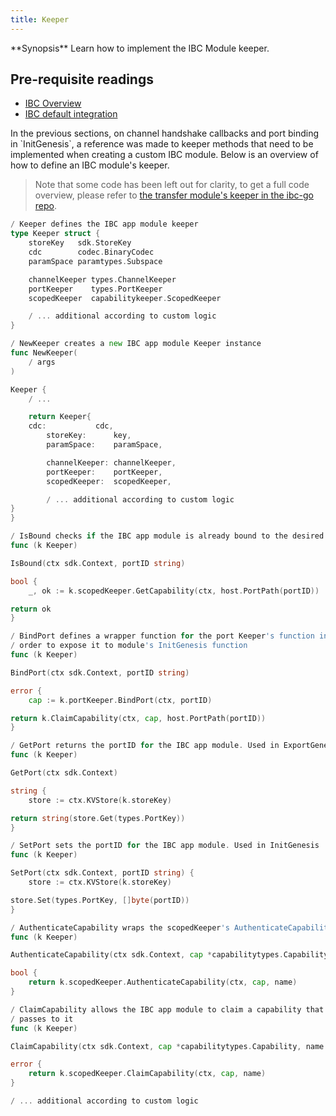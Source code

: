 ```yaml
---
title: Keeper
---
```


<Note>
**Synopsis**
Learn how to implement the IBC Module keeper.
</Note>

<Note>

## Pre-requisite readings

* [IBC Overview](/docs/ibc/v6.3.x/ibc/overview)
* [IBC default integration](/docs/ibc/v6.3.x/middleware/ics29-fee/integration)

</Note>
In the previous sections, on channel handshake callbacks and port binding in `InitGenesis`, a reference was made to keeper methods that need to be implemented when creating a custom IBC module. Below is an overview of how to define an IBC module's keeper.

> Note that some code has been left out for clarity, to get a full code overview, please refer to [the transfer module's keeper in the ibc-go repo](https://github.com/cosmos/ibc-go/blob/main/modules/apps/transfer/keeper/keeper.go).

```go expandable
/ Keeper defines the IBC app module keeper
type Keeper struct {
    storeKey   sdk.StoreKey
	cdc        codec.BinaryCodec
	paramSpace paramtypes.Subspace

	channelKeeper types.ChannelKeeper
	portKeeper    types.PortKeeper
	scopedKeeper  capabilitykeeper.ScopedKeeper

    / ... additional according to custom logic
}

/ NewKeeper creates a new IBC app module Keeper instance
func NewKeeper(
	/ args
)

Keeper {
	/ ...

	return Keeper{
    cdc:           cdc,
		storeKey:      key,
		paramSpace:    paramSpace,

		channelKeeper: channelKeeper,
		portKeeper:    portKeeper,
		scopedKeeper:  scopedKeeper,

        / ... additional according to custom logic
}
}

/ IsBound checks if the IBC app module is already bound to the desired port
func (k Keeper)

IsBound(ctx sdk.Context, portID string)

bool {
	_, ok := k.scopedKeeper.GetCapability(ctx, host.PortPath(portID))

return ok
}

/ BindPort defines a wrapper function for the port Keeper's function in
/ order to expose it to module's InitGenesis function
func (k Keeper)

BindPort(ctx sdk.Context, portID string)

error {
    cap := k.portKeeper.BindPort(ctx, portID)

return k.ClaimCapability(ctx, cap, host.PortPath(portID))
}

/ GetPort returns the portID for the IBC app module. Used in ExportGenesis
func (k Keeper)

GetPort(ctx sdk.Context)

string {
    store := ctx.KVStore(k.storeKey)

return string(store.Get(types.PortKey))
}

/ SetPort sets the portID for the IBC app module. Used in InitGenesis
func (k Keeper)

SetPort(ctx sdk.Context, portID string) {
    store := ctx.KVStore(k.storeKey)

store.Set(types.PortKey, []byte(portID))
}

/ AuthenticateCapability wraps the scopedKeeper's AuthenticateCapability function
func (k Keeper)

AuthenticateCapability(ctx sdk.Context, cap *capabilitytypes.Capability, name string)

bool {
    return k.scopedKeeper.AuthenticateCapability(ctx, cap, name)
}

/ ClaimCapability allows the IBC app module to claim a capability that core IBC
/ passes to it
func (k Keeper)

ClaimCapability(ctx sdk.Context, cap *capabilitytypes.Capability, name string)

error {
    return k.scopedKeeper.ClaimCapability(ctx, cap, name)
}

/ ... additional according to custom logic
```

